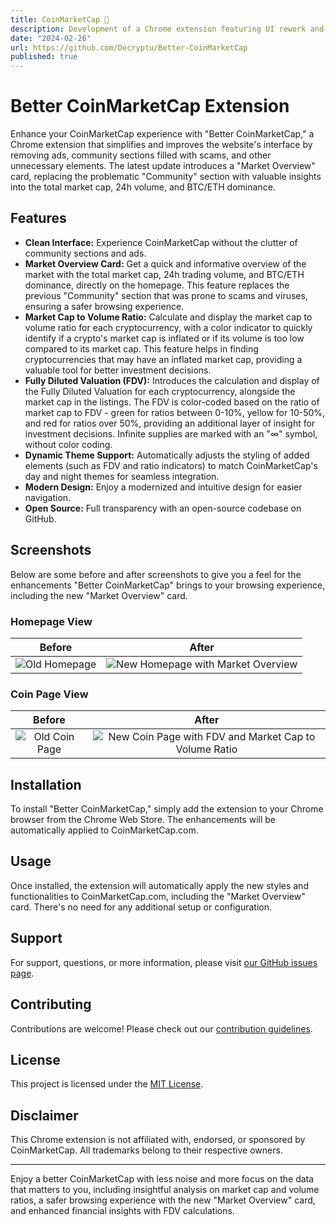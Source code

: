 ```yaml
---
title: CoinMarketCap 💎
description: Development of a Chrome extension featuring UI rework and UX enhancements for an improved browsing experience on CoinMarketCap.
date: "2024-02-26"
url: https://github.com/Decryptu/Better-CoinMarketCap
published: true
---
```


# Better CoinMarketCap Extension

Enhance your CoinMarketCap experience with "Better CoinMarketCap," a Chrome extension that simplifies and improves the website's interface by removing ads, community sections filled with scams, and other unnecessary elements. The latest update introduces a "Market Overview" card, replacing the problematic "Community" section with valuable insights into the total market cap, 24h volume, and BTC/ETH dominance.

## Features

- **Clean Interface:** Experience CoinMarketCap without the clutter of community sections and ads.
- **Market Overview Card:** Get a quick and informative overview of the market with the total market cap, 24h trading volume, and BTC/ETH dominance, directly on the homepage. This feature replaces the previous "Community" section that was prone to scams and viruses, ensuring a safer browsing experience.
- **Market Cap to Volume Ratio:** Calculate and display the market cap to volume ratio for each cryptocurrency, with a color indicator to quickly identify if a crypto's market cap is inflated or if its volume is too low compared to its market cap. This feature helps in finding cryptocurrencies that may have an inflated market cap, providing a valuable tool for better investment decisions.
- **Fully Diluted Valuation (FDV):** Introduces the calculation and display of the Fully Diluted Valuation for each cryptocurrency, alongside the market cap in the listings. The FDV is color-coded based on the ratio of market cap to FDV - green for ratios between 0-10%, yellow for 10-50%, and red for ratios over 50%, providing an additional layer of insight for investment decisions. Infinite supplies are marked with an "∞" symbol, without color coding.
- **Dynamic Theme Support:** Automatically adjusts the styling of added elements (such as FDV and ratio indicators) to match CoinMarketCap's day and night themes for seamless integration.
- **Modern Design:** Enjoy a modernized and intuitive design for easier navigation.
- **Open Source:** Full transparency with an open-source codebase on GitHub.

## Screenshots

Below are some before and after screenshots to give you a feel for the enhancements "Better CoinMarketCap" brings to your browsing experience, including the new "Market Overview" card.

### Homepage View
Before | After
:---:|:---:
![Old Homepage](/1-old.png) | ![New Homepage with Market Overview](/1-new.png)

### Coin Page View
Before | After
:---:|:---:
![Old Coin Page](/2-old.png) | ![New Coin Page with FDV and Market Cap to Volume Ratio](/2-new.png)

## Installation

To install "Better CoinMarketCap," simply add the extension to your Chrome browser from the Chrome Web Store. The enhancements will be automatically applied to CoinMarketCap.com.

## Usage

Once installed, the extension will automatically apply the new styles and functionalities to CoinMarketCap.com, including the "Market Overview" card. There's no need for any additional setup or configuration.

## Support

For support, questions, or more information, please visit [our GitHub issues page](https://github.com/Decryptu/Better-CoinMarketCap/issues).

## Contributing

Contributions are welcome! Please check out our [contribution guidelines](CONTRIBUTING.md).

## License

This project is licensed under the [MIT License](LICENSE).

## Disclaimer

This Chrome extension is not affiliated with, endorsed, or sponsored by CoinMarketCap. All trademarks belong to their respective owners.

---

Enjoy a better CoinMarketCap with less noise and more focus on the data that matters to you, including insightful analysis on market cap and volume ratios, a safer browsing experience with the new "Market Overview" card, and enhanced financial insights with FDV calculations.
